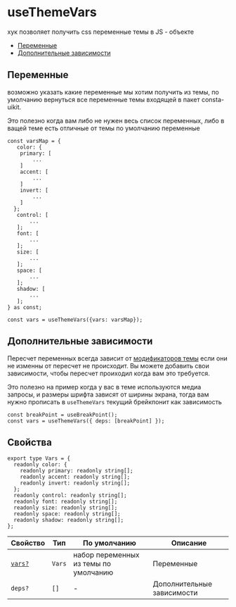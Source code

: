 <Meta title="Hooks|useThemeVars" id="useThemeVars" />

# useThemeVars

хук позволяет получить css переменные темы в JS - объекте

- [Переменные](#переменные)
- [Дополнительные зависимости](#дополнительные-зависимости)

## Переменные

возможно указать какие переменные мы хотим получить из темы,
по умолчанию вернуться все переменные темы входящей в пакет consta-uikit.

Это полезно когда вам либо не нужен весь список переменных,
либо в ващей теме есть отличные от темы по умолчанию переменные

```tsx
const varsMap = {
   color: {
    primary: [
        ...
    ]
    accent: [
        ...
    ]
    invert: [
        ...
    ]
  };
   control: [
       ...
   ];
   font: [
       ...
   ];
   size: [
       ...
   ];
   space: [
       ...
   ];
   shadow: [
       ...
   ];
} as const;

const vars = useThemeVars({vars: varsMap});
```

## Дополнительные зависимости

Пересчет переменных всегда зависит от [модификаторов темы](/?path=/docs/components-theme--playground#пресеты)
если они не изменны от пересчет не происходит. Вы можете добавить свои зависимости,
чтобы пересчет проиходил когда вам это требуется.

Это полезно на пример когда у вас в теме используются медиа запросы, и размеры шрифта зависят от ширины экрана,
тогда вам нужно прописать в `useThemeVars` текущий брейкпонит как зависимость

```tsx
const breakPoint = useBreakPoint();
const vars = useThemeVars({ deps: [breakPoint] });
```

## Свойства

```tsx
export type Vars = {
  readonly color: {
    readonly primary: readonly string[];
    readonly accent: readonly string[];
    readonly invert: readonly string[];
  };
  readonly control: readonly string[];
  readonly font: readonly string[];
  readonly size: readonly string[];
  readonly space: readonly string[];
  readonly shadow: readonly string[];
};
```

| Свойство               | Тип    | По умолчанию                          | Описание                   |
| ---------------------- | ------ | ------------------------------------- | -------------------------- |
| [`vars?`](#переменные) | `Vars` | набор переменных из темы по умолчанию | Переменные                 |
| `deps?`                | `[]`   | -                                     | Дополнительные зависимости |
